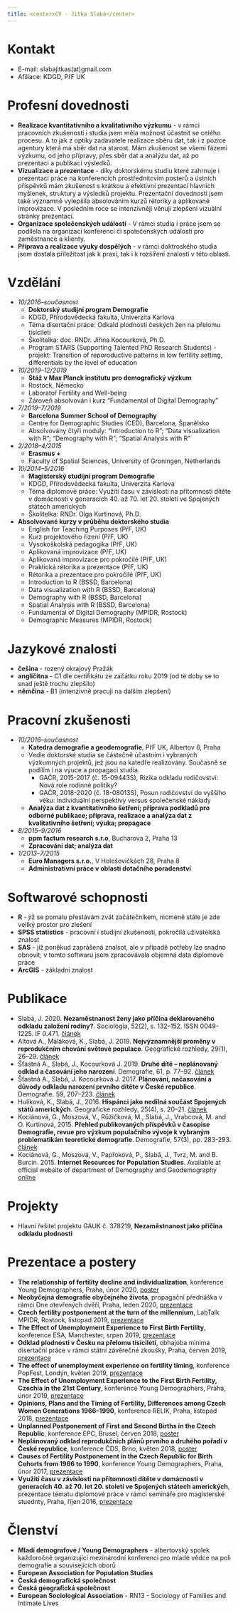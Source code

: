 ---
title: <center>CV - Jitka Slabá</center>  
---

# Kontakt 

* E-mail: slabajitkas(at)gmail.com  
* Afiliace: KDGD, PřF UK
  
  
# Profesní dovednosti
* **Realizace kvantitativního a kvalitativního výzkumu** - v rámci pracovních zkušeností i studia jsem měla možnost účastnit se celého procesu. A to jak z optiky zadavatele realizace sběru dat, tak i z pozice agentury která má sběr dat na starost. Mám zkušenost se všemi fázemi výzkumu, od jeho přípravy, přes sběr dat a analýzu dat, až po prezentaci a publikaci výsledků.
* **Vizualizace a prezentace** - díky doktorskému studiu které zahrnuje i prezentaci práce na konferencích prostřednitcvím posterů a ústních příspěvků mám zkušenost s krátkou a efektivní prezentací hlavních myšlenek, struktury a výsledků projektu. Prezentační dovednosti jsem také významně vylepšila absolováním kurzů rétoriky a aplikované improvizace. V posledním roce se intenzivněji věnuji zlepšení vizuální stránky prezentací. 
* **Organizace společenských událostí** - V rámci studia i práce jsem se podílela na organizaci konferencí či společenských událostí pro zaměstnance a klienty.
* **Příprava a realizace výuky dospělých** - v rámci doktroského studia jsem dostala příležitost jak k praxi, tak i k rozšíření znalostí v této oblasti. 
  
  
# Vzdělání  

* *10/2016–současnost* 
  + **Doktorský studijní program Demografie**
  + KDGD, Přírodovědecká fakulta, Univerzita Karlova
  + Téma disertační práce: Odkald plodnosti českých žen na přelomu tisíciletí
  + Školitelka: doc. RNDr. Jiřina Kocourková, Ph.D.
  + Program STARS (Supporting Talented PhD Research Students) - projekt: Transition of reporoductive patterns in low fertility setting, differentials by the level of education   
  
  
* *10/2019–12/2019*
  + **Stáž v Max Planck institutu pro demografický výzkum**
  + Rostock, Německo
  + Laboratoř Fertility and Well-being
  + Zároveň absolvován i kurz "Fundamental of Digital Demography"  
  
  
* *7/2019–7/2019*
  + **Barcelona Summer School of Demography**
  + Centre for Demographic Studies (CED), Barcelona, Španělsko
  + Absolvovány čtyři moduly: "Introduction to R"; "Data visualization with R"; "Demography with R"; "Spatial Analysis with R"  
  
  
* *2/2018–4/2015*
  + **Erasmus +**
  + Faculty of Spatial Sciences, University of Groningen, Netherlands  
  
  
* *10/2014–5/2016*
  + **Magisterský studijní program Demografie**
  + KDGD, Přírodovědecká fakulta, Univerzita Karlova
  + Téma diplomové práce: Využití času v závislosti na přítomnosti dítěte v domácnosti v generacích 40. až 70. let 20. století ve Spojených státech amerických 
  + Školitelka: RNDr. Olga Kurtinová, Ph.D.  
  
  
* **Absolvované kurzy v průběhu doktorského studia**
  + English for Teaching Purposes (PřF, UK)
  + Kurz projektového řízení (PřF, UK)
  + Vysokoškolská pedagogika (PřF, UK)
  + Aplikovaná improvizace (PřF, UK)
  + Aplikovaná improvizace pro pokročilé (PřF, UK)
  + Praktická rétorika a prezentace (PřF, UK)
  + Rétorika a prezentace pro pokročilé (PřF, UK)
  + Introduction to R (BSSD, Barcelona)
  + Data visualization with R (BSSD, Barcelona)
  + Demography with R (BSSD, Barcelona)
  + Spatial Analysis with R (BSSD, Barcelona)
  + Fundamental of Digital Demography (MPIDR, Rostock)
  + Demographic Measures (MPIDR, Rostock)  

# Jazykové znalosti
* **češina** - rozený okrajový Pražák
* **angličitna** - C1 dle certifikátu ze začátku roku 2019 (od té doby se to snad ještě trochu zlepšilo)
* **němčina** - B1 (intenzivně pracuji na dalším zlepšení)
  
# Pracovní zkušenosti

* *10/2016–současnost*
  + **Katedra demografie a geodemografie**, PřF UK, Albertov 6, Praha
  + Vedle doktorské studia se částečně účastním i vybraných výzkumných projektů, jež jsou na katedře realizovány. Současně se podílím i na výuce a propagaci studia.
    - GAČR, 2015-2017 (č. 15-09443S), Rizika odkladu rodičovství: Nová role rodinné politiky?
    - GAČR, 2018-2020 (č. 18-08013S), Posun rodičovství do vyššího věku: individuální perspektivy versus společenské náklady
  + **Analýza dat z kvantitativního šetření; příprava podkladů pro odborné publikace; příprava, realizace a analýza dat z kvalitativního šetření; výuka; propagace**
  
* *8/2015–9/2016*
  + **ppm factum research s.r.o**, Bucharova 2, Praha 13
  + **Zpracování dat; analýza dat**

* *1/2013–7/2015*
  + **Euro Managers s.r.o.**, V Holešovičkách 28, Praha 8
  + **Administrativní práce v oblasti dotačního poradenství**


# Softwarové schopnosti
  + **R** - již se pomalu přestávám zvát začátečníkem, nicméně stále je zde vellký prostor pro zlešení
  + **SPSS statistics** - pracovní i studijní zkušenosti, pokročilá uživatelská znalost
  + **SAS** - již poněkud zaprášená znalsot, ale v případě potřeby lze snadno obnovit; v tomto softwaru jsem zpracovávala objemná data diplomové práce
  + **ArcGIS** - základní znalost
  

# Publikace 

* Slabá, J. 2020. **Nezaměstnanost ženy jako příčina deklarovaného odkladu založení rodiny?**. Sociológia, 52(2), s. 132–152. ISSN 0049-1225. IF 0.471. [článek](https://doi.org/10.31577/sociologia.2020.52.2.6.)
* Altová A., Maláková, K., Slabá, J. 2019. **Nejvýznamnější proměny v reprodukčním chování světové populace**. Geografické rozhledy, 29(1), 26–29. [článek](https://www.geograficke-rozhledy.cz/archiv/clanek/2900)
* Šťastná A., Slabá, J., Kocourková J. 2019. **Druhé dítě – neplánovaný odklad a časování jeho narození**. Demografie, 61, p. 77–92. [článek](https://www.czso.cz/documents/10180/91917740/13005319q2_77.pdf/b0972342-7094-4feb-bf85-f0acb04e1f30?version=1.0)
* Šťastná A., Slabá, J. Kocourková J. 2017. **Plánování, načasování a důvody odkladu narození prvního dítěte v České republice**. Demografie. 59, 207–223. [článek](https://www.czso.cz/documents/10180/46203816/stastna.pdf/0cf15559-1e0a-4b47-a7d6-e8faeb236404?version=1.0)
* Hulíková, K., Slabá, J., 2016. **Hispánci jako nedílná součást Spojených států amerických**. Geografické rozhledy, 25(4), s. 20–21. [článek](https://www.geograficke-rozhledy.cz/archiv/clanek/115/pdf)
* Kociánová, G., Moszová, V., Růžičková, M., Slabá, J., Vrabcová, M. and O. Kurtinová, 2015. **Přehled publikovaných příspěvků v časopise Demografie, revue pro výzkum populačního vývoje k vybraným problematikám teoretické demografie**. Demografie, 57(3), pp. 283-293. [článek](https://www.czso.cz/documents/10180/20555393/13005315q3.pdf/05492ae5-7188-4275-8372-c83b23f9821f?version=1.1)
* Kociánová, G., Moszová, V., Papřoková, P., Slabá, J., Tvrz, M. and B. Burcin. 2015. **Internet Resources for Population Studies**. Available at official website of department of Demography and Geodemography [online](https://www.natur.cuni.cz/geography/department-of-demography-and-geodemography/internet-resources-for-population-studies)


# Projekty

* Hlavní řešitel projektu GAUK č. 378219, **Nezaměstnanost jako příčina odkladu plodnosti**

# Prezentace a postery

* **The relationship of fertility decline and individualization**, konference Young Demographers, Praha, únor 2020, [poster](postersandpresentations/2020_02_YD.pdf)
* **Neobyčejná demografie obyčejného života**, propagační přednáška v rámci Dne otevřených dvěří, Praha, leden 2020, [prezentace](postersandpresentations/2020_01_DOD.pdf)
* **Czech fertility postponement at the turn of the millennium**, LabTalk MPIDR, Rostock, listopad 2019, [prezentace](postersandpresentations/2019_11_MPIDR.pdf)
* **The Effect of Unemployment Experience to First Birth Fertility**, konference ESA, Manchester, srpen 2019, [prezentace](postersandpresentations/2019_08_ESA.pdf)
* **Odklad plodnosti v Česku na přelomu tisíciletí**, obhajoba minima disertační práce v rámci státní závěrečné zkoušky, Praha, červen 2019, [prezentace](postersandpresentations/2019_06_ObhajobaMinimum.pdf)
* **The effect of unemployment experience on fertility timing**, konference PopFest, Londýn, květen 2019, [prezentace](postersandpresentations/2019_05_PF.pdf)
* **The Effect of Unemployment Experience to the First Birth Fertility, Czechia in the 21st Century**, konference Young Demographers, Praha, únor 2019, [prezentace](postersandpresentations/2019_02_YD.pdf)
* **Opinions, Plans and the Timing of Fertility, Differences among Czech Women Generations 1966–1990**, konference RELIK, Praha, listopad 2018, [prezentace](postersandpresentations/2018_11_RELIK.pdf)
* **Unplanned Postponement of First and Second Births in the Czech Republic**, konference EPC, Brusel, červen 2018, [poster](postersandpresentations/2018_06_EPC.pdf)
* **Neplánovaný odklad reprodukčních plánů prvního a druhého pořadí v České republice**, konference ČDS, Brno, květen 2018, [poster](postersandpresentations/2018_05_CDS.pdf)
* **Causes of Fertility Postponement in the Czech Republic for Birth Cohorts from 1966 to 1990**, konference Young Demographers, Praha, únor 2017, [prezentace](postersandpresentations/2017_02_YD.pdf)
* **Využití času v závislosti na přítomnosti dítěte v domácnosti v generacích 40. až 70. let 20. století ve Spojených státech amerických**, prezentace tématu diplomové práce v rámci semináře pro magisterské stuednty, Praha, říjen 2016, [prezentace](postersandpresentations/2016_10_SEMINAR.pdf)

# Členství
* **Mladí demografové / Young Demographers** - albertovský spolek každoročně organizující mezinárodní konferenci pro mladé vědce na poli demografie a souvisejících oborů
* **European Association for Population Studies**
* **Česká demografická společnost**
* **Česká geografická společnost**
* **European Sociological Association** - RN13 - Sociology of Families and Intimate Lives

